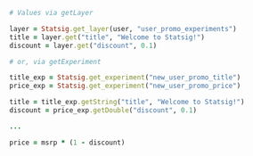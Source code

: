 ```ruby
# Values via getLayer

layer = Statsig.get_layer(user, "user_promo_experiments")
title = layer.get("title", "Welcome to Statsig!")
discount = layer.get("discount", 0.1)

# or, via getExperiment

title_exp = Statsig.get_experiment("new_user_promo_title")
price_exp = Statsig.get_experiment("new_user_promo_price")

title = title_exp.getString("title", "Welcome to Statsig!")
discount = price_exp.getDouble("discount", 0.1)

...

price = msrp * (1 - discount)


```
